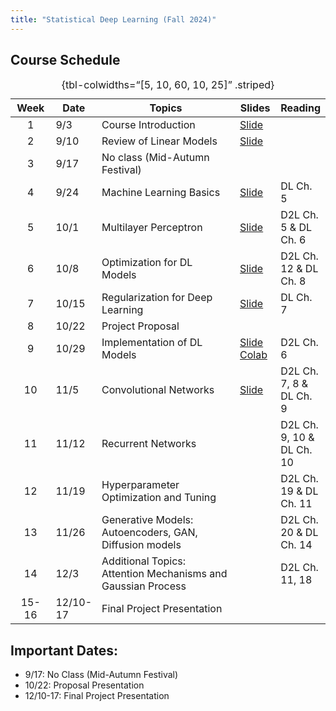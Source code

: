 ```yaml
---
title: "Statistical Deep Learning (Fall 2024)"
---
```


## Course Schedule {.smaller}

| Week | Date | Topics | Slides | Reading |
|:---------:|-----------|----------------------------------------|-----------|----------|
| 1 | 9/3 | Course Introduction | [Slide](slides/01-intro.qmd) |  |
| 2 | 9/10 | Review of Linear Models | [Slide](slides/02-lm.qmd) |  |
| 3 | 9/17 | No class (Mid-Autumn Festival) |  |  |
| 4 | 9/24 | Machine Learning Basics | [Slide](slides/03-ml_basics.qmd) | DL Ch. 5 |
| 5 | 10/1 | Multilayer Perceptron | [Slide](slides/04-mlp.qmd) | D2L Ch. 5 & DL Ch. 6 |
| 6 | 10/8 | Optimization for DL Models | [Slide](slides/05-optimization.qmd) | D2L Ch. 12 & DL Ch. 8 |
| 7 | 10/15 | Regularization for Deep Learning | [Slide](slides/06-regularization.qmd) | DL Ch. 7 |
| 8 | 10/22 | Project Proposal |  |  |
| 9 | 10/29 | Implementation of DL Models | [Slide](slides/07-implementation.qmd) [Colab](https://colab.research.google.com/drive/1W8qPFQ48jAlKFRt1G16nCN0s0KiKLzLl?authuser=1#scrollTo=pn69KjwB6hw2) | D2L Ch. 6 |
| 10 | 11/5 | Convolutional Networks | [Slide](slides/08-cnn.qmd)  | D2L Ch. 7, 8 & DL Ch. 9 |
| 11 | 11/12 | Recurrent Networks |  | D2L Ch. 9, 10 & DL Ch. 10 |
| 12 | 11/19 | Hyperparameter Optimization and Tuning |  | D2L Ch. 19 & DL Ch. 11 |
| 13 | 11/26 | Generative Models: Autoencoders, GAN, Diffusion models |  | D2L Ch. 20 & DL Ch. 14 |
| 14 | 12/3 | Additional Topics: Attention Mechanisms and Gaussian Process |  | D2L Ch. 11, 18 |
| 15-16 | 12/10-17 | Final Project Presentation |  |  | 

: {tbl-colwidths="\[5, 10, 60, 10, 25\]" .striped}


## Important Dates:

-  9/17: No Class (Mid-Autumn Festival)
-  10/22: Proposal Presentation
-  12/10-17: Final Project Presentation
